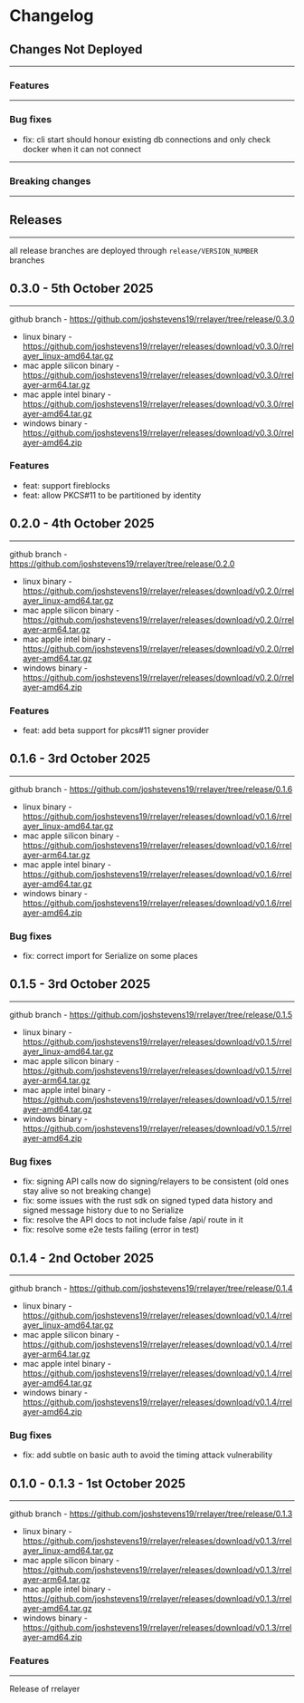 # Changelog

## Changes Not Deployed

---

### Features

---

### Bug fixes

- fix: cli start should honour existing db connections and only check docker when it can not connect

---

### Breaking changes

---

## Releases

---

all release branches are deployed through `release/VERSION_NUMBER` branches

## 0.3.0 - 5th October 2025
-------------------------------------------------

github branch - https://github.com/joshstevens19/rrelayer/tree/release/0.3.0

- linux binary - https://github.com/joshstevens19/rrelayer/releases/download/v0.3.0/rrelayer_linux-amd64.tar.gz
- mac apple silicon binary - https://github.com/joshstevens19/rrelayer/releases/download/v0.3.0/rrelayer-arm64.tar.gz
- mac apple intel binary - https://github.com/joshstevens19/rrelayer/releases/download/v0.3.0/rrelayer-amd64.tar.gz
- windows binary - https://github.com/joshstevens19/rrelayer/releases/download/v0.3.0/rrelayer-amd64.zip

### Features

- feat: support fireblocks
- feat: allow PKCS#11 to be partitioned by identity

## 0.2.0 - 4th October 2025
-------------------------------------------------

github branch - https://github.com/joshstevens19/rrelayer/tree/release/0.2.0

- linux binary - https://github.com/joshstevens19/rrelayer/releases/download/v0.2.0/rrelayer_linux-amd64.tar.gz
- mac apple silicon binary - https://github.com/joshstevens19/rrelayer/releases/download/v0.2.0/rrelayer-arm64.tar.gz
- mac apple intel binary - https://github.com/joshstevens19/rrelayer/releases/download/v0.2.0/rrelayer-amd64.tar.gz
- windows binary - https://github.com/joshstevens19/rrelayer/releases/download/v0.2.0/rrelayer-amd64.zip

### Features

- feat: add beta support for pkcs#11 signer provider

## 0.1.6 - 3rd October 2025
-------------------------------------------------

github branch - https://github.com/joshstevens19/rrelayer/tree/release/0.1.6

- linux binary - https://github.com/joshstevens19/rrelayer/releases/download/v0.1.6/rrelayer_linux-amd64.tar.gz
- mac apple silicon binary - https://github.com/joshstevens19/rrelayer/releases/download/v0.1.6/rrelayer-arm64.tar.gz
- mac apple intel binary - https://github.com/joshstevens19/rrelayer/releases/download/v0.1.6/rrelayer-amd64.tar.gz
- windows binary - https://github.com/joshstevens19/rrelayer/releases/download/v0.1.6/rrelayer-amd64.zip

### Bug fixes

- fix: correct import for Serialize on some places

## 0.1.5 - 3rd October 2025
-------------------------------------------------

github branch - https://github.com/joshstevens19/rrelayer/tree/release/0.1.5

- linux binary - https://github.com/joshstevens19/rrelayer/releases/download/v0.1.5/rrelayer_linux-amd64.tar.gz
- mac apple silicon binary - https://github.com/joshstevens19/rrelayer/releases/download/v0.1.5/rrelayer-arm64.tar.gz
- mac apple intel binary - https://github.com/joshstevens19/rrelayer/releases/download/v0.1.5/rrelayer-amd64.tar.gz
- windows binary - https://github.com/joshstevens19/rrelayer/releases/download/v0.1.5/rrelayer-amd64.zip

### Bug fixes

- fix: signing API calls now do signing/relayers to be consistent (old ones stay alive so not breaking change)
- fix: some issues with the rust sdk on signed typed data history and signed message history due to no Serialize
- fix: resolve the API docs to not include false /api/ route in it
- fix: resolve some e2e tests failing (error in test)

## 0.1.4 - 2nd October 2025
-------------------------------------------------

github branch - https://github.com/joshstevens19/rrelayer/tree/release/0.1.4

- linux binary - https://github.com/joshstevens19/rrelayer/releases/download/v0.1.4/rrelayer_linux-amd64.tar.gz
- mac apple silicon binary - https://github.com/joshstevens19/rrelayer/releases/download/v0.1.4/rrelayer-arm64.tar.gz
- mac apple intel binary - https://github.com/joshstevens19/rrelayer/releases/download/v0.1.4/rrelayer-amd64.tar.gz
- windows binary - https://github.com/joshstevens19/rrelayer/releases/download/v0.1.4/rrelayer-amd64.zip

### Bug fixes

- fix: add subtle on basic auth to avoid the timing attack vulnerability

## 0.1.0 - 0.1.3 - 1st October 2025
-------------------------------------------------

github branch - https://github.com/joshstevens19/rrelayer/tree/release/0.1.3

- linux binary - https://github.com/joshstevens19/rrelayer/releases/download/v0.1.3/rrelayer_linux-amd64.tar.gz
- mac apple silicon binary - https://github.com/joshstevens19/rrelayer/releases/download/v0.1.3/rrelayer-arm64.tar.gz
- mac apple intel binary - https://github.com/joshstevens19/rrelayer/releases/download/v0.1.3/rrelayer-amd64.tar.gz
- windows binary - https://github.com/joshstevens19/rrelayer/releases/download/v0.1.3/rrelayer-amd64.zip

### Features
-------------------------------------------------

Release of rrelayer
